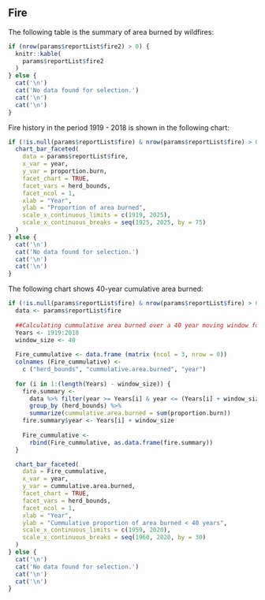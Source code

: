## Fire

The following table is the summary of area burned by wildfires:

```r
if (nrow(params$reportList$fire2) > 0) {
  knitr::kable(
    params$reportList$fire2
  )
} else {
  cat('\n')
  cat('No data found for selection.')
  cat('\n')
  cat('\n')
}
```

Fire history in the period 1919 - 2018 is shown in the following chart:

```r
if (!is.null(params$reportList$fire) & nrow(params$reportList$fire) > 0) {
  chart_bar_faceted(
    data = params$reportList$fire,
    x_var = year, 
    y_var = proportion.burn,
    facet_chart = TRUE,
    facet_vars = herd_bounds,
    facet_ncol = 1,
    xlab = "Year",
    ylab = "Proportion of area burned",
    scale_x_continuous_limits = c(1919, 2025),
    scale_x_continuous_breaks = seq(1925, 2025, by = 75)
  )
} else {
  cat('\n')
  cat('No data found for selection.')
  cat('\n')
  cat('\n')
}
```

The following chart shows 40-year cumulative area burned:

```r
if (!is.null(params$reportList$fire) & nrow(params$reportList$fire) > 0) {
  data <- params$reportList$fire
  
  ##Calculating cummulative area burned over a 40 year moving window for each herd across each habitat type
  Years <- 1919:2018
  window_size <- 40
  
  Fire_cummulative <- data.frame (matrix (ncol = 3, nrow = 0))
  colnames (Fire_cummulative) <-
    c ("herd_bounds", "cummulative.area.burned", "year")
  
  for (i in 1:(length(Years) - window_size)) {
    fire.summary <-
      data %>% filter(year >= Years[i] & year <= (Years[i] + window_size)) %>%
      group_by (herd_bounds) %>%
      summarize(cummulative.area.burned = sum(proportion.burn))
    fire.summary$year <- Years[i] + window_size
  
    Fire_cummulative <-
      rbind(Fire_cummulative, as.data.frame(fire.summary))
  }

  chart_bar_faceted(
    data = Fire_cummulative,
    x_var = year, 
    y_var = cummulative.area.burned,
    facet_chart = TRUE,
    facet_vars = herd_bounds,
    facet_ncol = 1,
    xlab = "Year",
    ylab = "Cummulative proportion of area burned < 40 years",
    scale_x_continuous_limits = c(1959, 2020),
    scale_x_continuous_breaks = seq(1960, 2020, by = 30)
  )
} else {
  cat('\n')
  cat('No data found for selection.')
  cat('\n')
  cat('\n')
}
```
